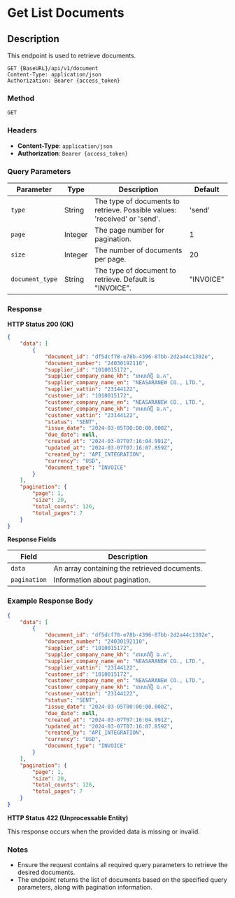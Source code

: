 # Get List Documents

## Description
This endpoint is used to retrieve documents.

```http
GET {BaseURL}/api/v1/document
Content-Type: application/json
Authorization: Bearer {access_token}
```

### Method
`GET`

### Headers
- **Content-Type**: `application/json`
- **Authorization**: `Bearer {access_token}`

### Query Parameters

| Parameter       | Type    | Description                                                           | Default   |
|-----------------|---------|-----------------------------------------------------------------------|-----------|
| `type`          | String  | The type of documents to retrieve. Possible values: 'received' or 'send'. | 'send'    |
| `page`          | Integer | The page number for pagination.                                       | 1         |
| `size`          | Integer | The number of documents per page.                                     | 20        |
| `document_type` | String  | The type of document to retrieve. Default is "INVOICE".               | "INVOICE" |

### Response

**HTTP Status 200 (OK)**

```json
{
    "data": [
        {
            "document_id": "df5dcf78-e78b-4396-87bb-2d2a44c1302e",
            "document_number": "24030192110",
            "supplier_id": "1010015172",
            "supplier_company_name_kh": "នាសារ៉ាថ្មី ឯ.ក",
            "supplier_company_name_en": "NEASARANEW CO., LTD.",
            "supplier_vattin": "23144122",
            "customer_id": "1010015172",
            "customer_company_name_en": "NEASARANEW CO., LTD.",
            "customer_company_name_kh": "នាសារ៉ាថ្មី ឯ.ក",
            "customer_vattin": "23144122",
            "status": "SENT",
            "issue_date": "2024-03-05T00:00:00.000Z",
            "due_date": null,
            "created_at": "2024-03-07T07:16:04.991Z",
            "updated_at": "2024-03-07T07:16:07.859Z",
            "created_by": "API_INTEGRATION",
            "currency": "USD",
            "document_type": "INVOICE"
        }
    ],
    "pagination": {
        "page": 1,
        "size": 20,
        "total_counts": 126,
        "total_pages": 7
    }
}
```

**Response Fields**

| Field       | Description                                    |
|-------------|------------------------------------------------|
| `data`      | An array containing the retrieved documents.   |
| `pagination`| Information about pagination.                  |

### Example Response Body

```json
{
    "data": [
        {
            "document_id": "df5dcf78-e78b-4396-87bb-2d2a44c1302e",
            "document_number": "24030192110",
            "supplier_id": "1010015172",
            "supplier_company_name_kh": "នាសារ៉ាថ្មី ឯ.ក",
            "supplier_company_name_en": "NEASARANEW CO., LTD.",
            "supplier_vattin": "23144122",
            "customer_id": "1010015172",
            "customer_company_name_en": "NEASARANEW CO., LTD.",
            "customer_company_name_kh": "នាសារ៉ាថ្មី ឯ.ក",
            "customer_vattin": "23144122",
            "status": "SENT",
            "issue_date": "2024-03-05T00:00:00.000Z",
            "due_date": null,
            "created_at": "2024-03-07T07:16:04.991Z",
            "updated_at": "2024-03-07T07:16:07.859Z",
            "created_by": "API_INTEGRATION",
            "currency": "USD",
            "document_type": "INVOICE"
        }
    ],
    "pagination": {
        "page": 1,
        "size": 20,
        "total_counts": 126,
        "total_pages": 7
    }
}
```

**HTTP Status 422 (Unprocessable Entity)**

This response occurs when the provided data is missing or invalid.

### Notes
- Ensure the request contains all required query parameters to retrieve the desired documents.
- The endpoint returns the list of documents based on the specified query parameters, along with pagination information.

